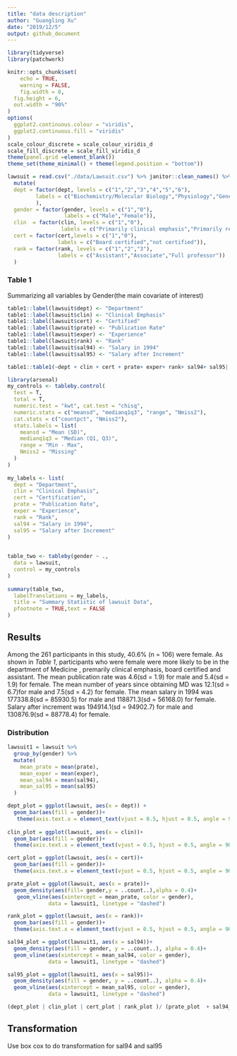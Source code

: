 ```yaml
---
title: "data description"
author: "Guangling Xu"
date: "2019/12/5"
output: github_document
---
```

```r
library(tidyverse)
library(patchwork)

knitr::opts_chunk$set(
    echo = TRUE,
    warning = FALSE,
    fig.width = 8, 
  fig.height = 6,
  out.width = "90%"
)
options(
  ggplot2.continuous.colour = "viridis",
  ggplot2.continuous.fill = "viridis"
)
scale_colour_discrete = scale_colour_viridis_d
scale_fill_discrete = scale_fill_viridis_d
theme(panel.grid =element_blank()) 
theme_set(theme_minimal() + theme(legend.position = "bottom"))
```


```r
lawsuit = read.csv("./data/Lawsuit.csv") %>% janitor::clean_names() %>% 
  mutate(
  dept = factor(dept, levels = c("1","2","3","4","5","6"),
         labels = c("Biochemistry/Molecular Biology","Physiology","Genetics","Pediatrics","Medicine","Surgery")
         ),
  gender = factor(gender, levels = c("1","0"),
                  labels = c("Male","Female")),
  clin  = factor(clin, levels = c("1","0"),
                 labels = c("Primarily clinical emphasis","Primarily research emphasis")),
  cert = factor(cert,levels = c("1","0"),
                labels = c("Board certified","not certified")),
  rank = factor(rank, levels = c("1","2","3"),
                labels = c("Assistant","Associate","Full professor"))
  )
```

### Table 1 

Summarizing all variables by Gender(the main covariate of interest)

```r

table1::label(lawsuit$dept) <- "Department"
table1::label(lawsuit$clin) <- "Clinical Emphasis"
table1::label(lawsuit$cert) <- "Certified"
table1::label(lawsuit$prate) <- "Publication Rate"
table1::label(lawsuit$exper) <- "Experience"
table1::label(lawsuit$rank) <- "Rank"
table1::label(lawsuit$sal94) <- "Salary in 1994"
table1::label(lawsuit$sal95) <- "Salary after Increment"

table1::table1(~dept + clin + cert + prate+ exper+ rank+ sal94+ sal95| gender, data = lawsuit)
```


```r
library(arsenal)
my_controls <- tableby.control(
  test = T,
  total = T,
  numeric.test = "kwt", cat.test = "chisq",
  numeric.stats = c("meansd", "medianq1q3", "range", "Nmiss2"),
  cat.stats = c("countpct", "Nmiss2"),
  stats.labels = list(
    meansd = "Mean (SD)",
    medianq1q3 = "Median (Q1, Q3)",
    range = "Min - Max",
    Nmiss2 = "Missing"
  )
)
 
my_labels <- list(
  dept = "Department",
  clin = "Clinical Emphasis",
  cert = "Certification",
  prate = "Publication Rate",
  exper = "Experience",
  rank = "Rank",
  sal94 = "Salary in 1994",
  sal95 = "Salary after Increment"
)

 
table_two <- tableby(gender ~ .,
  data = lawsuit,
  control = my_controls
)
 
summary(table_two,
  labelTranslations = my_labels,
  title = "Summary Statistic of lawsuit Data",
  pfootnote = TRUE,text = FALSE
)
```





Results
------------------------------
Among the 261 participants in this study, 40.6% (n = 106) were female. As shown in *Table 1*, participants who were female were more likely to be in the department of Medicine , premarily clinical emphasis, board certified and assistant. The mean publication rate was 4.6(sd = 1.9) for male and 5.4(sd = 1.9) for female. The mean number of years since obtaining MD was 12.1(sd = 6.7)for male and 7.5(sd = 4.2) for female. The mean salary in 1994 was 177338.8(sd = 85930.5) for male and 118871.3(sd = 56168.0) for female. Salary after increment was 194914.1(sd = 94902.7) for male and 130876.9(sd = 88778.4) for female. 



### Distribution

```r
lawsuit1 = lawsuit %>% 
  group_by(gender) %>% 
  mutate(
    mean_prate = mean(prate),
    mean_exper = mean(exper),
    mean_sal94 = mean(sal94),
    mean_sal95 = mean(sal95)
  )

dept_plot = ggplot(lawsuit, aes(x = dept)) +
  geom_bar(aes(fill = gender))+
   theme(axis.text.x = element_text(vjust = 0.5, hjust = 0.5, angle = 90))+ theme(legend.position = "top")
           
clin_plot = ggplot(lawsuit, aes(x = clin))+
  geom_bar(aes(fill = gender))+
  theme(axis.text.x = element_text(vjust = 0.5, hjust = 0.5, angle = 90))+ theme(legend.position = "top")

cert_plot = ggplot(lawsuit, aes(x = cert))+
  geom_bar(aes(fill = gender))+
  theme(axis.text.x = element_text(vjust = 0.5, hjust = 0.5, angle = 90))+ theme(legend.position = "top")

prate_plot = ggplot(lawsuit, aes(x = prate))+
  geom_density(aes(fill= gender,y = ..count..),alpha = 0.4)+
   geom_vline(aes(xintercept = mean_prate, color = gender),
             data = lawsuit1, linetype = "dashed")

rank_plot = ggplot(lawsuit, aes(x = rank))+
  geom_bar(aes(fill = gender))+
  theme(axis.text.x = element_text(vjust = 0.5, hjust = 0.5, angle = 90))+ theme(legend.position = "top")

sal94_plot = ggplot(lawsuit1, aes(x = sal94))+
  geom_density(aes(fill = gender, y = ..count..), alpha = 0.4)+
  geom_vline(aes(xintercept = mean_sal94, color = gender),
             data = lawsuit1, linetype = "dashed")

sal95_plot = ggplot(lawsuit1, aes(x = sal95))+
  geom_density(aes(fill = gender, y = ..count..), alpha = 0.4)+
  geom_vline(aes(xintercept = mean_sal95, color = gender),
             data = lawsuit1, linetype = "dashed")

(dept_plot | clin_plot | cert_plot | rank_plot )/ (prate_plot  + sal94_plot + sal95_plot)
```

Transformation
-------------------------

Use box cox to do transformation for sal94 and sal95


